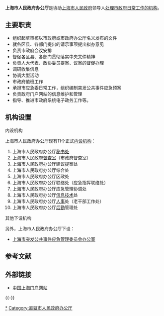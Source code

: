 {{Infobox PRCG
|机构名称=上海市人民政府办公厅
|标志1=Red_star.svg
|标志1说明=[[s:国务院关于国家行政机关和企业事业单位社会团体印章管理的规定|1999年规定]]：[[印章|印章]][[直径|直径]]4.5厘米，中央刊[[五角星|五角星]]，由[[上海市人民政府|上海市人民政府]]制发。
|职位1=主任
|人员1=[[周亚|周　亚]]
|职位2=副主任
|人员2=
|成立时间=
|上级机构=[[上海市人民政府|上海市人民政府]]
|机构类型=协助[[上海市人民政府|上海市人民政府]]领导人[[办公厅|处理市政府日常工作的机构]]
|行政级别=正地厅级
|地址1=[[上海市|上海市]][[黄浦区|黄浦区]][[人民大道|人民大道]]200号[[人民大厦|人民大厦]]
|邮编1=200003
}}

'''上海市人民政府办公厅'''是协助[[上海市人民政府|上海市人民政府]]领导人[[办公厅|处理市政府日常工作的机构]]。

==主要职责==
*组织起草审核以市政府或市政府办公厅名义发布的文件
*就各区县、各部门提出的请示事项提出拟办意见
*负责市政府会议安排
*督促各区县、各部门贯彻落实中央文件精神
*负责人大代表、政协委员提案、议案的督促办理
*调研收集信息
*协调大型活动
*市政府值班工作
*承担市应急委日常工作，组织编制突发公共事件应急预案
*负责政府门户网站的信息维护和管理
*指导、推进市政府系统电子政务工作等。

== 机构设置 ==
;内设机构
上海市人民政府办公厅现有11个正式[[内设机构|内设机构]]：
# 上海市人民政府办公厅[[秘书处|秘书处]] 
# 上海市人民政府[[督查室|督查室]]（市政府督查室）
# 上海市人民政府办公厅建议提案处 
# 上海市人民政府办公厅综合处 
# 上海市人民政府办公厅区政处 
# 上海市人民政府办公厅联络处（应急指挥联络处） 
# 上海市人民政府办公厅应急管理协调处 
# 上海市人民政府办公厅[[信息技术|信息技术]]处 
# 上海市人民政府办公厅[[人事|人事]]处（老干部工作处） 
# 上海市人民政府办公厅[[后勤|后勤]]管理处

;其他下设机构
另外，上海市人民政府办公厅下设：
* [[上海市突发公共事件应急管理委员会办公室|上海市突发公共事件应急管理委员会办公室]]

==参考文献==
{{Reflist}}

== 外部链接 ==
* [http://www.shanghai.gov.cn 中国上海门户网站]{{Wayback|url=http://www.shanghai.gov.cn/ |date=20080625064719 }}

{{-}}
{{上海市人民政府}}

[[Category:上海市人民政府办公厅|*]]
[[Category:直辖市人民政府办公厅|Category:直辖市人民政府办公厅]]

{{Gov-stub}}